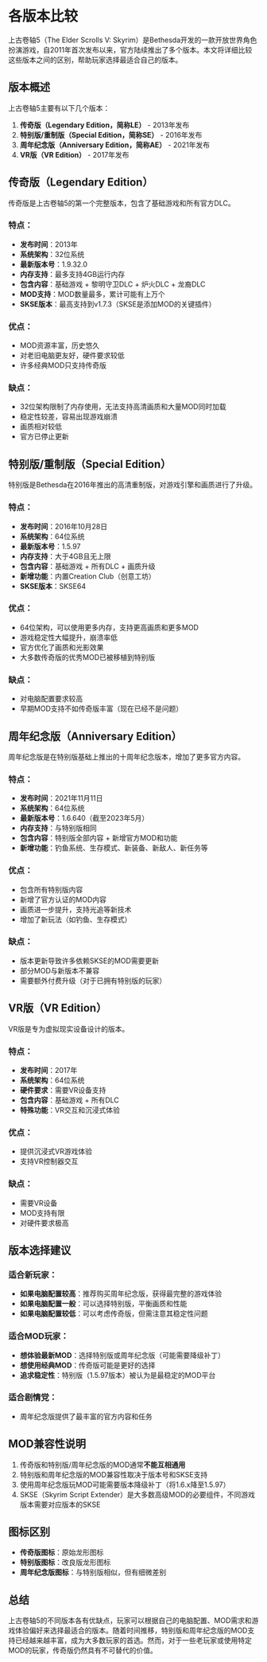 # 各版本比较

上古卷轴5（The Elder Scrolls V: Skyrim）是Bethesda开发的一款开放世界角色扮演游戏，自2011年首次发布以来，官方陆续推出了多个版本。本文将详细比较这些版本之间的区别，帮助玩家选择最适合自己的版本。

## 版本概述

上古卷轴5主要有以下几个版本：

1. **传奇版（Legendary Edition，简称LE）** - 2013年发布
2. **特别版/重制版（Special Edition，简称SE）** - 2016年发布
3. **周年纪念版（Anniversary Edition，简称AE）** - 2021年发布
4. **VR版（VR Edition）** - 2017年发布

## 传奇版（Legendary Edition）

传奇版是上古卷轴5的第一个完整版本，包含了基础游戏和所有官方DLC。

### 特点：
- **发布时间**：2013年
- **系统架构**：32位系统
- **最新版本号**：1.9.32.0
- **内存支持**：最多支持4GB运行内存
- **包含内容**：基础游戏 + 黎明守卫DLC + 炉火DLC + 龙裔DLC
- **MOD支持**：MOD数量最多，累计可能有上万个
- **SKSE版本**：最高支持到v1.7.3（SKSE是添加MOD的关键插件）

### 优点：
- MOD资源丰富，历史悠久
- 对老旧电脑更友好，硬件要求较低
- 许多经典MOD只支持传奇版

### 缺点：
- 32位架构限制了内存使用，无法支持高清画质和大量MOD同时加载
- 稳定性较差，容易出现游戏崩溃
- 画质相对较低
- 官方已停止更新

## 特别版/重制版（Special Edition）

特别版是Bethesda在2016年推出的高清重制版，对游戏引擎和画质进行了升级。

### 特点：
- **发布时间**：2016年10月28日
- **系统架构**：64位系统
- **最新版本号**：1.5.97
- **内存支持**：大于4GB且无上限
- **包含内容**：基础游戏 + 所有DLC + 画质升级
- **新增功能**：内置Creation Club（创意工坊）
- **SKSE版本**：SKSE64

### 优点：
- 64位架构，可以使用更多内存，支持更高画质和更多MOD
- 游戏稳定性大幅提升，崩溃率低
- 官方优化了画质和光影效果
- 大多数传奇版的优秀MOD已被移植到特别版

### 缺点：
- 对电脑配置要求较高
- 早期MOD支持不如传奇版丰富（现在已经不是问题）

## 周年纪念版（Anniversary Edition）

周年纪念版是在特别版基础上推出的十周年纪念版本，增加了更多官方内容。

### 特点：
- **发布时间**：2021年11月11日
- **系统架构**：64位系统
- **最新版本号**：1.6.640（截至2023年5月）
- **内存支持**：与特别版相同
- **包含内容**：特别版全部内容 + 新增官方MOD和功能
- **新增功能**：钓鱼系统、生存模式、新装备、新敌人、新任务等

### 优点：
- 包含所有特别版内容
- 新增了官方认证的MOD内容
- 画质进一步提升，支持光追等新技术
- 增加了新玩法（如钓鱼、生存模式）

### 缺点：
- 版本更新导致许多依赖SKSE的MOD需要更新
- 部分MOD与新版本不兼容
- 需要额外付费升级（对于已拥有特别版的玩家）

## VR版（VR Edition）

VR版是专为虚拟现实设备设计的版本。

### 特点：
- **发布时间**：2017年
- **系统架构**：64位系统
- **硬件要求**：需要VR设备支持
- **包含内容**：基础游戏 + 所有DLC
- **特殊功能**：VR交互和沉浸式体验

### 优点：
- 提供沉浸式VR游戏体验
- 支持VR控制器交互

### 缺点：
- 需要VR设备
- MOD支持有限
- 对硬件要求极高

## 版本选择建议

### 适合新玩家：
- **如果电脑配置较高**：推荐购买周年纪念版，获得最完整的游戏体验
- **如果电脑配置一般**：可以选择特别版，平衡画质和性能
- **如果电脑配置较低**：可以考虑传奇版，但需注意其稳定性问题

### 适合MOD玩家：
- **想体验最新MOD**：选择特别版或周年纪念版（可能需要降级补丁）
- **想使用经典MOD**：传奇版可能是更好的选择
- **追求稳定性**：特别版（1.5.97版本）被认为是最稳定的MOD平台

### 适合剧情党：
- 周年纪念版提供了最丰富的官方内容和任务

## MOD兼容性说明

1. 传奇版和特别版/周年纪念版的MOD通常**不能互相通用**
2. 特别版和周年纪念版的MOD兼容性取决于版本号和SKSE支持
3. 使用周年纪念版玩MOD可能需要版本降级补丁（将1.6.x降至1.5.97）
4. SKSE（Skyrim Script Extender）是大多数高级MOD的必要组件，不同游戏版本需要对应版本的SKSE

## 图标区别

- **传奇版图标**：原始龙形图标
- **特别版图标**：改良版龙形图标
- **周年纪念版图标**：与特别版相似，但有细微差别

## 总结

上古卷轴5的不同版本各有优缺点，玩家可以根据自己的电脑配置、MOD需求和游戏体验偏好来选择最适合的版本。随着时间推移，特别版和周年纪念版的MOD支持已经越来越丰富，成为大多数玩家的首选。然而，对于一些老玩家或使用特定MOD的玩家，传奇版仍然具有不可替代的价值。
